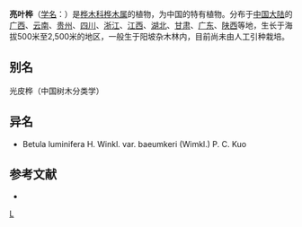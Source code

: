 {{Speciesbox 
| genus = Betula
| species = luminifera
| status = NE
| status_system = IUCN3.1
| authority = H. Winkl.
}}

'''亮叶桦'''（[[学名|学名]]：{{lang|la|''Betula luminifera''}}）是[[桦木科|桦木科]][[桦木属|桦木属]]的植物，为中国的特有植物。分布于[[中国大陆|中国大陆]]的[[广西|广西]]、[[云南|云南]]、[[贵州|贵州]]、[[四川|四川]]、[[浙江|浙江]]、[[江西|江西]]、[[湖北|湖北]]、[[甘肃|甘肃]]、[[广东|广东]]、[[陕西|陕西]]等地，生长于海拔500米至2,500米的地区，一般生于阳坡杂木林内，目前尚未由人工引种栽培。

== 别名 ==
光皮桦（中国树木分类学）

== 异名 ==
* Betula luminifera H. Winkl. var. baeumkeri (Wimkl.) P. C. Kuo

== 参考文献 ==
<div class="references-small">
* {{cite web| url =http://www.bioinfo.cn/db05/KmzwSpecies.php?action=view&id=2263| title =亮叶桦| work =《中国高等植物数据库全库》| publisher =中国科学院微生物研究所| author =昆明植物研究所| accessdate =2009-02-23| deadurl =yes| archiveurl =https://web.archive.org/web/20160305095948/http://www.bioinfo.cn/db05/KmzwSpecies.php?action=view&id=2263| archivedate =2016-03-05}}
</div>
{{Taxonbar|from=Q4085303}}

[[Category:桦木属|L]]
